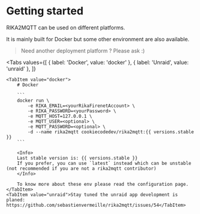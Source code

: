 # Getting started

RIKA2MQTT can be used on different platforms.

It is mainly built for Docker but some other environment are also available.

> Need another deployment platform ? Please ask :)

<Tabs
    values={[
        { label: 'Docker', value: 'docker' },
        { label: 'Unraid', value: 'unraid' },
    ]}
>
    <TabItem value="docker">
        # Docker

        ```
        docker run \
            -e RIKA_EMAIL=<yourRikaFirenetAccount> \
            -e RIKA_PASSWORD=<yourPassword> \
            -e MQTT_HOST=127.0.0.1 \
            -e MQTT_USER=<optional> \
            -e MQTT_PASSWORD=<optional> \
            -d --name rika2mqtt cookiecodedev/rika2mqtt:{{ versions.stable }}
        ```

        <Info>
        Last stable version is: {{ versions.stable }}
        If you prefer, you can use `latest` instead which can be unstable (not recommended if you are not a rika2mqtt contributor)
        </Info>

        To know more about these env please read the configuration page.
    </TabItem>
    <TabItem value="unraid">Stay tuned the unraid app development is planed: https://github.com/sebastienvermeille/rika2mqtt/issues/54</TabItem>
</Tabs>
